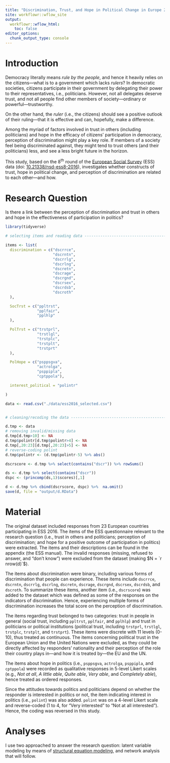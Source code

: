 ```yaml
---
title: "Discrimination, Trust, and Hope in Political Change in Europe 2016"
site: workflowr::wflow_site
output:
  workflowr::wflow_html:
    toc: false
editor_options:
  chunk_output_type: console
---
```


# Introduction

Democracy literally means *rule by the people*, and hence it heavily relies on the citizens---what is to a government which lacks *rulers*?
In democratic societies, citizens participate in their government by delegating their power to their representatives, i.e., politicians. However, not all delegates deserve trust, and not all people find other members of society---ordinary or powerful---trustworthy.

On the other hand, the *ruler* (i.e., the citizens) should see a positive outlook of their ruling---that it is effective and can, hopefully, make a difference.

Among the myriad of factors involved in trust in others (including politicians) and hope in the efficacy of citizens' participation in democracy, perception of discrimination might play a key role. If members of a society feel being discriminated against, they might tend to trust others (and their politicians) less, and see a less bright future in the horizon.

This study, based on the 8^th^ round of the [European Social Survey](https://www.europeansocialsurvey.org/)
(ESS) data (doi: [10.21338/nsd-ess8-2016](https://www.doi.org/10.21338/nsd-ess8-2016)), investigates whether constructs of trust, hope in political change, and perception of discrimination are related to each other---and how.


# Research Question

Is there a link between the perception of discrimination and trust in others and hope in the effectiveness of participation in politics?


```r
library(tidyverse)

# selecting items and reading data ----------------------------------------------

items <- list(
  discrimination = c("dscrrce",
                     "dscrntn",
                     "dscrrlg",
                     "dscrlng",
                     "dscretn",
                     "dscrage",
                     "dscrgnd",
                     "dscrsex",
                     "dscrdsb",
                     "dscroth"
  ),

  SocTrst = c("ppltrst",
              "pplfair",
              "pplhlp"
  ),

  PolTrst = c("trstprl",
              "trstlgl",
              "trstplc",
              "trstplt",
              "trstprt"
  ),

  PolHope = c("psppsgva",
              "actrolga",
              "psppipla",
              "cptppola"),

  interest_political = "polintr"

)

data <- read.csv("./data/ess2016_selected.csv")


# cleaning/recoding the data ----------------------------------------------

d.tmp <- data
# removing invalid/missing data
d.tmp[d.tmp>10] <- NA
d.tmp$polintr[d.tmp$polintr>4] <- NA
d.tmp[,20:23][d.tmp[,20:23]>5] <- NA
# reverse-coding polint
d.tmp$polintr <- (d.tmp$polintr-5) %>% abs()

dscrscore <- d.tmp %>% select(contains("dscr")) %>% rowSums()

ds <- d.tmp %>% select(contains("dscr"))
dspc <- (princomp(ds,1)$scores)[,1]

d <- d.tmp %>% cbind(dscrscore, dspc) %>%  na.omit()
save(d, file = "output/d.RData")

```

# Material

The original dataset included responses from 23 European countries participating in ESS 2016. The items of the ESS questionnaire relevant to the research question (i.e., trust in others and politicians; perception of discrimination; and hope for a positive outcome of participation in politics) were extracted. The items and their descriptions can be found in the appendix (the ESS manual). The invalid responses (missing, refused to answer, and "don't know") were excluded from the dataset (making $N = `r nrow(d)`$).


The items about discrimination were binary, including various forms of discrimination that people can experience. These items include `dscrrce`, `dscrntn`, `dscrrlg`, `dscrlng`, `dscretn`, `dscrage`, `dscrgnd`, `dscrsex`, `dscrdsb`, and `dscroth`. To summarize these items, another item (i.e., `dscrscore`) was added to the dataset which was defined as some of the responses on the indicators of discrimination. Hence, experiencing multiple forms of discrimination increases the total score on the perception of discrimination.

The items regarding trust belonged to two categories: trust in people in general (social trust, including `ppltrst`, `pplfair`, and `pplhlp`) and trust in politicians or political institutions (political trust, including `trstprl`, `trstlgl`, `trstplc`, `trstplt`, and `trstprt`). These items were discrete with 11 levels (0-10), thus treated as continuous. The items concerning political trust in the European Union and the United Nations were excluded, as they could be directly affected by responders' nationality and their perception of the role their country plays in---and how it is treated by---the EU and the UN.

The items about hope in politics (i.e., `psppsgva`, `actrolga`, `psppipla`, and `cptppola`) were recorded as qualitative responses in 5-level Likert scales (e.g., *Not at all*, *A little able*, *Quite able*, *Very able*, and *Completely able*), hence treated as ordered responses.

Since the attitudes towards politics and politicians depend on whether the responder is interested in politics or not, the item indicating interest in politics (i.e., `polint`) was also added. `polint` was on a 4-level Likert scale and reverse-coded (1 to 4, for "Very interested" to "Not at all interested"). Hence, the coding was reversed in this study.

# Analyses

I use two approached to answer the research question: latent variable modeling by means of [structural equation modeling](SEM-approach.html), and network analysis that will follow.
